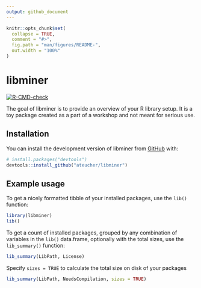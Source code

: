 ```yaml
---
output: github_document
---
```


<!-- README.md is generated from README.Rmd. Please edit that file -->

```r
knitr::opts_chunk$set(
  collapse = TRUE,
  comment = "#>",
  fig.path = "man/figures/README-",
  out.width = "100%"
)
```

# libminer

<!-- badges: start -->
[![R-CMD-check](https://github.com/ateucher/libminer/actions/workflows/R-CMD-check.yaml/badge.svg)](https://github.com/ateucher/libminer/actions/workflows/R-CMD-check.yaml)
<!-- badges: end -->

The goal of libminer is to provide an overview of your R library setup. It is a toy
package created as a part of a workshop and not meant for serious use.

## Installation

You can install the development version of libminer from [GitHub](https://github.com/) with:

```r
# install.packages("devtools")
devtools::install_github("ateucher/libminer")
```

## Example usage


To get a nicely formatted tibble of your installed packages, use the `lib()`
function:

```r
library(libminer)
lib()
```


To get a count of installed packages, grouped by any combination of variables
in the `lib()` data.frame, optionally with the total sizes, use the `lib_summary()` function:

```r
lib_summary(LibPath, License)
```

Specify `sizes = TRUE` to calculate the total size on disk of your packages

```r
lib_summary(LibPath, NeedsCompilation, sizes = TRUE)
```
